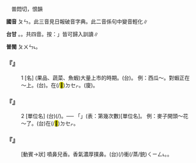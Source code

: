 
=={{ruby|噴|ㄆㄣˋ}}==

　普悶切，恨韻

'''國音''' <rt>ㄆㄣ</rt>{{ruby|。|ㄆㄣˋ}}{{ruby|。|ㄈㄣˋ}}。此三音見日報破音字典{{ruby|。|ㄈㄣ}}{{ruby|、|ㄆㄣ}}。此二音係句中變音輕化∥

'''台甘''' {{ruby|(文)|ㄆㄨㄣ˪}}。{{ruby|(語)|ㄅㄨㄣˊ}}{{ruby|。|ㆠㄨ˫}}{{ruby|。|ㄆㄨㆷ}}。共四音。按：{{ruby|「|ㆠㄨ˫}}{{ruby|、|ㄆㄨㆷ}}」皆可歸入訓讀∥

'''普閩''' <rt>ㄆㄨㄣ˪</rt>。

    

==='''『{{ruby|噴|ㄆㄣˋ}}{{ruby|兒|ㄦ}}』'''===
:1  [名] (果品、蔬菜、魚蝦)大量上市的時期。(台){{ruby|大|ㄉㄨㄚ˫}}{{ruby|出|ㄘㄨㆵ}}{{ruby|丌|ㆤ}}{{ruby|時|ㄒㄧˊ}}{{ruby|期|ㄍㄧˊ}}。 例：西瓜～。對蝦正在～上。(台){{ruby|西|ㄒㄧ}}{{ruby|瓜|ㄍㄨㆤ}}{{ruby|大|ㄉㄨㄚ˫}}{{ruby|出|ㄘㄨㆵ}}{{ruby|丌|ㆤ}}{{ruby|時|ㄒㄧˊ}}{{ruby|期|ㄍㄧˊ}}。{{ruby|對|ㄉㄨㄧ˪}}{{ruby|蝦|ㄏㆤˊ}}{{ruby|當|ㄉㆭ}}在(/<mark>&#xf9549;</mark>)<rt>ㄉㆤㆷ</rt>{{ruby|大|ㄉㄨㄚ˫}}{{ruby|出|ㄘㄨㆵ}}。(廈){{ruby|窒|ㄊㄚㆵ}}{{ruby|倒|ㄉㄜˋ}}{{ruby|街|ㄍㆤ/ㄍㄨㆤ}}。
    

==='''『{{ruby|噴|ㄆㄣˋ}}{{ruby|兒|ㄦ}}』'''===
:2  [單位名] (台){{ruby|植|ㄒㄧㆵ ͘}}{{ruby|物|ㆠㄨㆵ ͘}}{{ruby|開|ㄎㄨㄧ}}{{ruby|花|ㄏㄨㆤ}}{{ruby|結|ㄍㄧㄚㆵ}}{{ruby|子|ㄐㄧˋ}}{{ruby|以|ㄧˋ}}{{ruby|至|ㄐㄧ˪}}{{ruby|成|ㄒㄧㄥˊ}}{{ruby|熟|ㄒㄧㆤㆶ}}{{ruby|收|ㄒㄧㄨ}}{{ruby|成|ㄒㄧㄥˊ}}{{ruby|丌|ㆤ}}{{ruby|次|ㄘㄨ˪}}(/{{ruby|期|ㄍㄧˊ}}){{ruby|數|ㄙㆦ˪}}。── 「{{ruby|水|ㄗㄨㄧˋ}}」(表：第幾次數)[單位名]。 例：麥子開頭～花～了。(台){{ruby|麥|ㆠㆤㆷ ͘}}{{ruby|仔|ㄚ}}在(/<mark>&#xf9549;</mark>)<rt>ㄉㆤㆷ</rt>{{ruby|開|ㄎㄨㄧ}}{{ruby|頭|ㄊㄠˊ}}{{ruby|水|ㄗㄨㄧˋ}}{{ruby|花|ㄏㄨㆤ}}。
    

==='''『{{ruby|噴|ㄆㄣˋ}}{{ruby|香|ㄒㄧㄤ}}』'''===
: [動賓→狀] 噴鼻兒香。香氣濃厚撲鼻。(台){{ruby|芳|ㄆㄤ}}{{ruby|到|ㄍㄠ˪}}{{ruby|→|ㄍㄚ˪}}(/{{ruby|<mark>&#xffa42;</mark>|ㄍㄚㆷ}}){{ruby|會|ㄨㆤ˫/ㆤ˫}}衝(/蒸/銃)<rt>ㄑㄧㄥ˪</rt>{{ruby|人|ㄌㄤˊ}}{{ruby|丌|ㆤ}}{{ruby|鼻|ㄆㆪ˫}}。{{ruby|誠|ㄐㄧㆩˊ}}{{ruby|芳|ㄆㄤ}}{{ruby|丌|ㆤ}}{{ruby|意|ㄧ˪}}{{ruby|思|ㄙㄨ˪}}。
    
